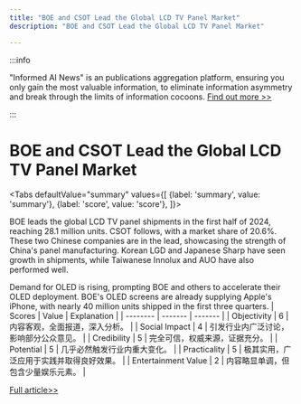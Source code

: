 ```yaml
---
title: "BOE and CSOT Lead the Global LCD TV Panel Market"
description: "BOE and CSOT Lead the Global LCD TV Panel Market"

---
```



:::info

"Informed AI News" is an publications aggregation platform, ensuring you only gain the most valuable information, to eliminate information asymmetry and break through the limits of information cocoons.  [Find out more >>](/)

:::

# BOE and CSOT Lead the Global LCD TV Panel Market


<Tabs
	defaultValue="summary"
	values={[
	{label: 'summary', value: 'summary'},
	{label: 'score', value: 'score'},
]}>
<TabItem value="summary">


BOE leads the global LCD TV panel shipments in the first half of 2024, reaching 28.1 million units. CSOT follows, with a market share of 20.6%. These two Chinese companies are in the lead, showcasing the strength of China's panel manufacturing. Korean LGD and Japanese Sharp have seen growth in shipments, while Taiwanese Innolux and AUO have also performed well.

Demand for OLED is rising, prompting BOE and others to accelerate their OLED deployment. BOE's OLED screens are already supplying Apple's iPhone, with nearly 40 million units shipped in the first three quarters.
</TabItem>
<TabItem value="score">
	| Scores     | Value   | Explanation |
	| -------- | ------- | ------- |
	| Objectivity  | 6    | 内容客观，全面报道，深入分析。    |
	| Social Impact | 4     | 引发行业内广泛讨论，影响部分公众意见。    |
	| Credibility    | 5    | 完全可信，权威来源，证据充分。    |
	| Potential    | 5    | 几乎必然触发行业内重大变化。    |
	| Practicality    | 5    | 极其实用，广泛应用于实践并取得良好效果。    |
	| Entertainment Value    | 2    | 内容略显单调，但包含少量娱乐元素。    |
</TabItem>
</Tabs>

[Full article>>](https://readhub.cn/topic/8bufxlBIA1K)
